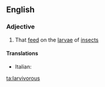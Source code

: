 ==English==

===Adjective===
{{en-adj}}

# {{context|chiefly|of fish|lang=en}} That [[feed]] on the [[larva]]e of [[insect]]s

====Translations====
{{trans-top|feeding on insect larvae}}
* Italian: {{t-|it|larvivoro}}
{{trans-mid}}
{{trans-bottom}}

[[ta:larvivorous]]